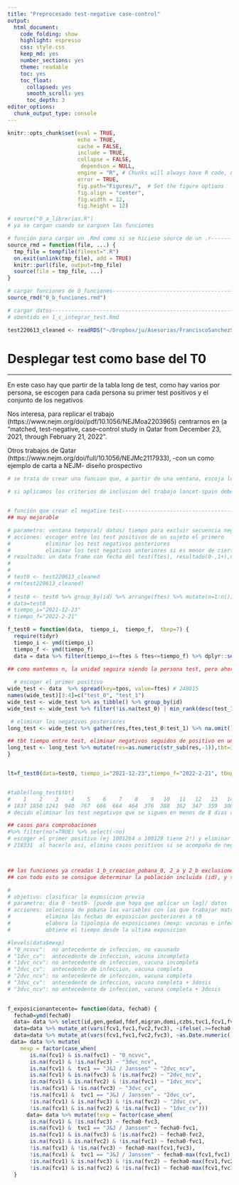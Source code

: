 ```yaml
---
title: "Preprocesado test-negative case-control"
output: 
  html_document:
    code_folding: show
    highlight: espresso
    css: style.css
    keep_md: yes
    number_sections: yes
    theme: readable
    toc: yes  
    toc_float:
      collapsed: yes
      smooth_scroll: yes
      toc_depth: 3     
editor_options: 
  chunk_output_type: console
---
```



```r
knitr::opts_chunk$set(eval = TRUE, 
                      echo = TRUE, 
                      cache = FALSE,
                      include = TRUE,
                      collapse = FALSE,
                       dependson = NULL,
                      engine = "R", # Chunks will always have R code, unless noted
                      error = TRUE,
                      fig.path="Figures/",  # Set the figure options
                      fig.align = "center", 
                      fig.width = 12,
                      fig.height = 12)

```

```r
# source("0_a_librerias.R")
# ya se cargan cuando se carguen las funciones

```

```r
# función para cargar un .Rmd como si se hiciese source de un .r---------------
source_rmd = function(file, ...) {
  tmp_file = tempfile(fileext=".R")
  on.exit(unlink(tmp_file), add = TRUE)
  knitr::purl(file, output=tmp_file)
  source(file = tmp_file, ...)
}

```

```r
# cargar funciones de 0_funciones----------------------------------------------
source_rmd("0_b_funciones.rmd")

```

```r
# cargar datos----------------------------------------------------------------
# obentido en 1_c_integrar_test.Rmd

test220613_cleaned <- readRDS("~/Dropbox/ju/Asesorias/FranciscoSanchezSaez/targettrial/covidvacunas/Cov19_TargetTrial_3Dose/Datos/Procesados/test220613_cleaned.RDS")

```

# Desplegar test como base del T0

***

En este caso hay que partir de la tabla long de test, como hay varios por persona, se escogen para cada persona su primer test positivos y el conjunto de los negativos


Nos interesa, para replicar el trabajo (https://www.nejm.org/doi/pdf/10.1056/NEJMoa2203965) centrarnos en  (a "matched, test-negative, case–control study in Qatar from December 23, 2021, through February 21, 2022".

Otros trabajos de Qatar (https://www.nejm.org/doi/full/10.1056/NEJMc2117933),  -con un como ejemplo de carta a NEJM- diseño prospectivo


```r

# se trata de crear una funcion que, a partir de una ventana, escoja los test positivos (los primeros aparecidos en esa ventana) y todos los negativos (a lo ancho para tener como unidad la persona?, o a lo largo persona-test? )

# si aplicamos los criterios de inclusion del trabajo lancet-spain deberia de usar pobana_0


# función que crear el negative test--------------------------------------------
## muy mejorable

# parametro: ventana temporal/ datos/ tiempo para excluir secuencia negativo-postivo
# acciones: escoger entre los test positivos de un sujeto el primero 
#           eliminar los test negativos posteriores 
#           eliminar los test negativos anteriores si es menor de cierto tiempo
# resultado: un data frame con fecha del test(ftes), resultado(0-,1+),n(nº de ese test en la experiencia de la persona), id
# 
# 
# test0 <- test220613_cleaned
# rm(test220613_cleaned)
# 
# test0 <- test0 %>% group_by(id) %>% arrange(ftes) %>% mutate(n=1:n())  %>% ungroup()
# data=test0
# tiempo_i="2021-12-23"
# tiempo_f="2022-2-21"

f_test0 = function(data,  tiempo_i,  tiempo_f,  tbnp=7) {
  require(tidyr)
  tiempo_i <- ymd(tiempo_i)
  tiempo_f <- ymd(tiempo_f)  
  data = data %>% filter(tiempo_i<=ftes & ftes<=tiempo_f) %>% dplyr::select(id,n,ftes,tpos)
 
## como mantemos n, la unidad seguira siendo la persona test, pero ahora tenemos una columna para test+/- y toma como valor la fecha

  # escoger el primer positivo
wide_test <- data  %>% spread(key=tpos, value=ftes) # 248015
names(wide_test)[3:4]=c("test_0", "test_1") 
wide_test <- wide_test %>% as_tibble() %>% group_by(id)
wide_test <- wide_test %>% filter(!is.na(test_0) | min_rank(desc(test_1)) <= 1) 

 # eliminar los negativos posteriores
long_test <- wide_test %>% gather(res,ftes,test_0:test_1) %>% na.omit() %>% group_by(id) %>% arrange(n)  %>% mutate(no=lag(res)=="test_1") %>% filter(is.na(no) | !no)  %>% dplyr::select(-no) 

## tbt tiempo entre test, eliminar negativos seguidos de positivo en un lapso corto ( parametro: tbnp)
long_test <- long_test %>% mutate(res=as.numeric(str_sub(res,-1)),tbt=ifelse(lead(res)=="1",lead(ftes)-ftes,NA)) %>% filter(is.na(tbt) | tbt<(tbnp +1)) %>%  dplyr::select(-tbt) %>% data.frame()
}


lt=f_test0(data=test0, tiempo_i="2021-12-23",tiempo_f="2022-2-21", tbnp=7)


#table(long_test$tbt)
#    1    2    3    4    5    6    7    8    9   10   11   12   13   14   15   16 
# 1837 1850 1241  940  767  666  664  464  376  388  362  347  359  300  278  276 ...
# decido eliminar los test negativos que se siguen en menos de 8 dias de uno positivo (sin tener en cuenta el tipo -se podria matizar si es autodiagnostico de antigeno vs pcr)

## casos para comprobaciones
#%>% filter(no!=TRUE) %>% select(-no)
# escoger el primer positivo (ej 1001264 o 100128 tiene 2!) y eliminar todos tus test posteriores (ej de 1000736
# 218331  al hacerlo asi, elimina casos positivos si se acompaña de negativos (ej 1000736)




```


```r

## las funciones ya creadas 1_b_creacion_pobana_0, 2_a y 2_b exclusiones
## con todo esto se consigue determinar la población incluida (id), y se eliminan de test0 la poblacion 

#
# objetivo: clasificar la exposicion previa
# parametro: dia 0 -test0- [puede que haya que aplicar un lag]/ datos
# acciones: seleciona de pobana las variables con las que trabajar matching y antecedentes/wexposiciones 
#           elimina las fechas de exposicion posteriores a t0
#           elabora la tipologia de exposiciones (mexp: vacunas e infeccion)
#           obtiene el tiempo desde la ultima exposicion

#levels(data$mexp) 
# "0_ncvvc":  no antecedente de infeccion, no vacunado
# "1dvc_cv":  antecedente de infeccion, vacuna incompleta
# "1dvc_ncv": no antecedente de infeccion, vacuna incompleta
# "2dvc_cv":  antecedente de infeccion, vacuna completa 
# "2dvc_ncv": no antecedente de infeccion, vacuna completa 
# "3dvc_cv":  antecedente de infeccion, vacuna completa + 3dosis
# "3dvc_ncv": no antecedente de infeccion, vacuna completa + 3dosis
 

f_exposicionantecente= function(data, fecha0) {
  fecha0=ymd(fecha0)
  data= data %>% select(id,gen,gedad,fdef,migran,domi,czbs,tvc1,fcv1,fvc1,fvc2,fvc3) 
  data=data %>% mutate_at(vars(fcv1,fvc1,fvc2,fvc3), ~ifelse(.>=fecha0,NA,.))
  data=data %>% mutate_at(vars(fcv1,fvc1,fvc2,fvc3), ~as.Date.numeric(., origin ="1970-01-01"))
 data= data %>% mutate(
    mexp = factor(case_when(
       is.na(fcv1) & is.na(fvc1) ~ "0_ncvvc",
       is.na(fcv1) & !is.na(fvc3) ~ "3dvc_ncv",
       is.na(fcv1) &  tvc1 == "J&J / Janssen" ~ "2dvc_ncv",
       is.na(fcv1) & is.na(fvc3) & !is.na(fvc2) ~ "2dvc_ncv",
       is.na(fcv1) & is.na(fvc2) & !is.na(fvc1) ~ "1dvc_ncv",
       !is.na(fcv1) & !is.na(fvc3) ~ "3dvc_cv",
       !is.na(fcv1) &  tvc1 == "J&J / Janssen" ~ "2dvc_cv",
       !is.na(fcv1) & is.na(fvc3) & !is.na(fvc2) ~ "2dvc_cv",
       !is.na(fcv1) & is.na(fvc2) & !is.na(fvc1) ~ "1dvc_cv")))
      data= data %>% mutate(texp = factor(case_when(
       is.na(fcv1) & !is.na(fvc3) ~ fecha0-fvc3,
       is.na(fcv1) &  tvc1 == "J&J / Janssen" ~ fecha0-fvc1,
       is.na(fcv1) & is.na(fvc3) & !is.na(fvc2) ~ fecha0-fvc2,
       is.na(fcv1) & is.na(fvc2) & !is.na(fvc1) ~ fecha0-fvc1,
       !is.na(fcv1) & !is.na(fvc3) ~ fecha0-max(fcv1,fvc3),
       !is.na(fcv1) &  tvc1 == "J&J / Janssen" ~ fecha0-max(fcv1,fvc1),
       !is.na(fcv1) & is.na(fvc3) & !is.na(fvc2) ~ fecha0-max(fcv1,fvc2),
       !is.na(fcv1) & is.na(fvc2) & !is.na(fvc1) ~ fecha0-max(fcv1,fvc1))))
  }



```






